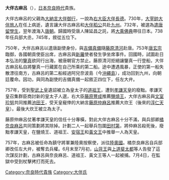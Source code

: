 {{japanese|japanese=大伴 古麻呂|kana=おおとも の こまろ|romaji=Ōtomo no Komaro}}
'''大伴古麻呂'''（{{bd|？||757年|7月24日（天平寶字元年七月四日）|}}），[[日本|日本]][[奈良時代|奈良時代]]貴族。

大伴古麻呂的父親為[[大納言|大納言]][[大伴御行|大伴御行]]，一說為[[右大臣|右大臣]][[大伴長德|大伴長德]]。730年，[[大宰帥|大宰帥]][[大伴旅人|大伴旅人]]在任上病逝，遺言讓大伴古麻呂和[[大伴稻公|大伴稻公]]共赴[[九州_(日本)|九州]]。732年，被選為[[遣唐使|遣唐留學生]]，翌年渡海入[[唐朝|唐朝]]。歸國時受唐人陳延昌之託，將[[大乘佛教|大乘佛典]]帶往日本。738年任兵部大丞，745年，敘從五位下。

750年，大伴古麻呂以遣唐副使身份，與[[吉備真備|吉備真備]]隨[[藤原清河|藤原清河]]赴唐。753年[[唐玄宗|唐玄宗]]臨御，各國朝貢使臣出席，古麻呂與[[新羅|新羅]]使者發生爭坐席事件。回國時，試圖赴日本弘法的[[鑒真|鑒真]]欲同行出海，被唐朝官方禁止。藤原清河拒絕讓鑒真一行登船，大伴古麻呂私自將鑒真一行藏匿在自己所乘的第二船。途中遭遇風暴，正使的第一船失散漂往南方，古麻呂的第二船經過阿兒奈波島（今[[沖繩島|沖繩島]]），成功回到九州，向朝廷覆命。因功，與同為副使的吉備真備一起敘正四位下，任左大弁。

757年，受到[[聖武天皇|聖武上皇]]遺詔被立為皇太子的[[道祖王|道祖王]]，遭到[[孝謙天皇|孝謙天皇]]的廢黜。孝謙天皇召集群臣商討新的皇太子人選，右大臣[[藤原豐成|藤原豐成]]推薦[[鹽燒王|鹽燒王]]，大伴古麻呂與[[文室凈三|文室珍努]]共同推薦[[池田王|池田王]]，受天皇寵倖的大納言[[藤原仲麻呂|藤原仲麻呂]]推薦大炊王（後來的[[淳仁天皇|淳仁天皇]]）。最後大炊王被立為太子。

藤原仲麻呂仗著孝謙天皇的信任十分專橫，對此大伴古麻呂十分不滿，與兵部卿[[橘奈良麻呂|橘奈良麻呂]]共同策劃將其除掉。計劃二人一起舉兵包圍[[田村第|田村第]]，將仲麻呂殺死後，廢黜孝謙天皇，在鹽燒王、道祖王、[[安宿王|安宿王]]和[[黃文王|黃文王]]中推舉一人為天皇。

757年，古麻呂被任命為鎮守將軍兼陸奧按察使，派往[[陸奧國|陸奧國]]。橘奈良麻呂自兵部卿改任左大弁，被奪去兵權。6月末至7月初，[[藤原弟貞|山背王]]與[[上道斐太都|上道斐太都]]等人告發了這次謀反計劃，古麻呂與奈良麻呂、道祖王、黃文王等人一起被捕。7月4日，在監獄中受到杖擊拷打而死去。

[[Category:奈良時代貴族|Category:奈良時代貴族]]
[[Category:大伴氏|Category:大伴氏]]